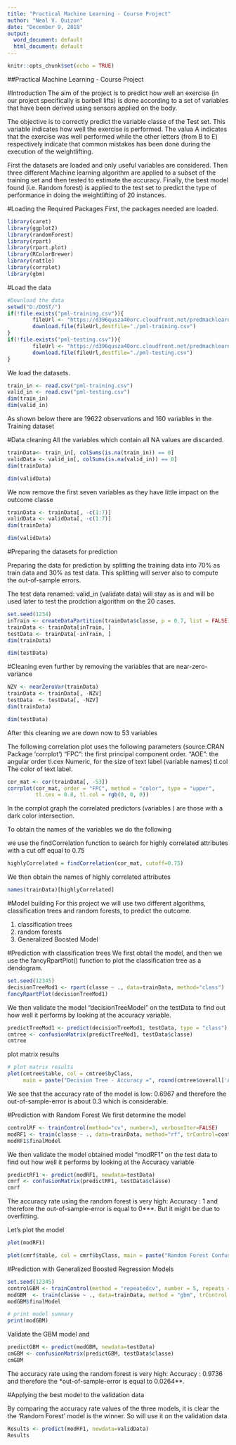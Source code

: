 ---
title: "Practical Machine Learning - Course Project"
author: "Neal V. Quizon"
date: "December 9, 2018"
output:
  word_document: default
  html_document: default
---

```{r setup, include=FALSE}
knitr::opts_chunk$set(echo = TRUE)
```

##Practical Machine Learning - Course Project

#Introduction
The aim of the project is to predict how well an exercise (in our project specifically is barbell lifts) is done according to a set of variables that have been derived using sensors applied on the body.


The objective is to correctly predict the variable classe of the Test set. This variable indicates how well the exercise is performed. The valua A indicates that the exercise was well performed while the other letters (from B to E) respectively indicate that common mistakes has been done during the execution of the weightlifting.

First the datasets are loaded and only useful variables are considered. Then three different Machine learning algorithm are applied to a subset of the training set and then tested to estimate the accuracy. Finally, the best model found (i.e. Random forest) is applied to the test set to predict the type of performance in doing the weightlifting of 20 instances.

#Loading the Required Packages
First, the packages needed are loaded.
```{r}
library(caret)
library(ggplot2)
library(randomForest)
library(rpart)
library(rpart.plot)
library(RColorBrewer)
library(rattle)
library(corrplot)
library(gbm)
```

                    

#Load the data
```{r}
#Download the data
setwd("D:/DOST/")
if(!file.exists("pml-training.csv")){
        fileUrl <- "https://d396qusza40orc.cloudfront.net/predmachlearn/pml-training.csv"
        download.file(fileUrl,destfile="./pml-training.csv")
}
if(!file.exists("pml-testing.csv")){
        fileUrl <- "https://d396qusza40orc.cloudfront.net/predmachlearn/pml-testing.csv"
        download.file(fileUrl,destfile="./pml-testing.csv")
}
```

We load the datasets.

```{r}
train_in <- read.csv("pml-training.csv")
valid_in <- read.csv("pml-testing.csv")
dim(train_in)
dim(valid_in)
```
As shown below there are 19622 observations and 160 variables in the Training dataset

#Data cleaning
All the variables which contain all NA values are discarded.

```{r}
trainData<- train_in[, colSums(is.na(train_in)) == 0]
validData <- valid_in[, colSums(is.na(valid_in)) == 0]
dim(trainData)
```

```{r}
dim(validData)
```

We now remove the first seven variables as they have little impact on the outcome classe

```{r}
trainData <- trainData[, -c(1:7)]
validData <- validData[, -c(1:7)]
dim(trainData)
```

```{r}
dim(validData)
```

#Preparing the datasets for prediction

Preparing the data for prediction by splitting the training data into 70% as train data and 30% as test data. This splitting will server also to compute the out-of-sample errors.

The test data renamed: valid_in (validate data) will stay as is and will be used later to test the prodction algorithm on the 20 cases.

```{r}
set.seed(1234) 
inTrain <- createDataPartition(trainData$classe, p = 0.7, list = FALSE)
trainData <- trainData[inTrain, ]
testData <- trainData[-inTrain, ]
dim(trainData)
```

```{r}
dim(testData)
```

#Cleaning even further by removing the variables that are near-zero-variance

```{r}
NZV <- nearZeroVar(trainData)
trainData <- trainData[, -NZV]
testData  <- testData[, -NZV]
dim(trainData)
```

```{r}
dim(testData)
```

After this cleaning we are down now to 53 variables

The following correlation plot uses the following parameters (source:CRAN Package 'corrplot') "FPC": the first principal component order. "AOE": the angular order tl.cex Numeric, for the size of text label (variable names) tl.col The color of text label.

```{r}
cor_mat <- cor(trainData[, -53])
corrplot(cor_mat, order = "FPC", method = "color", type = "upper", 
         tl.cex = 0.8, tl.col = rgb(0, 0, 0))
```
In the corrplot graph the correlated predictors (variables ) are those with a dark color intersection.

To obtain the names of the variables we do the following

we use the findCorrelation function to search for highly correlated attributes with a cut off equal to 0.75

```{r}
highlyCorrelated = findCorrelation(cor_mat, cutoff=0.75)
```

We then obtain the names of highly correlated attributes

```{r}
names(trainData)[highlyCorrelated]
```

#Model building
For this project we will use two different algorithms, classification trees and random forests, to predict the outcome.

1. classification trees
2. random forests
3. Generalized Boosted Model

#Prediction with classification trees
We first obtail the model, and then we use the fancyRpartPlot() function to plot the classification tree as a dendogram.

```{r}
set.seed(12345)
decisionTreeMod1 <- rpart(classe ~ ., data=trainData, method="class")
fancyRpartPlot(decisionTreeMod1)
```

We then validate the model "decisionTreeModel" on the testData to find out how well it performs by looking at the accuracy variable.

```{r}
predictTreeMod1 <- predict(decisionTreeMod1, testData, type = "class")
cmtree <- confusionMatrix(predictTreeMod1, testData$classe)
cmtree
```

plot matrix results

```{r}
# plot matrix results
plot(cmtree$table, col = cmtree$byClass, 
     main = paste("Decision Tree - Accuracy =", round(cmtree$overall['Accuracy'], 4)))
```

We see that the accuracy rate of the model is low: 0.6967 and therefore the out-of-sample-error is about 0.3 which is considerable.

#Prediction with Random Forest
We first determine the model

```{r}
controlRF <- trainControl(method="cv", number=3, verboseIter=FALSE)
modRF1 <- train(classe ~ ., data=trainData, method="rf", trControl=controlRF)
modRF1$finalModel
```

We then validate the model obtained model "modRF1" on the test data to find out how well it performs by looking at the Accuracy variable

```{r}
predictRF1 <- predict(modRF1, newdata=testData)
cmrf <- confusionMatrix(predictRF1, testData$classe)
cmrf
```

The accuracy rate using the random forest is very high: Accuracy : 1 and therefore the out-of-sample-error is equal to 0***. But it might be due to overfitting.

Let's plot the model
```{r}
plot(modRF1)
```

```{r}
plot(cmrf$table, col = cmrf$byClass, main = paste("Random Forest Confusion Matrix: Accuracy =", round(cmrf$overall['Accuracy'], 4)))
```

#Prediction with Generalized Boosted Regression Models

```{r}
set.seed(12345)
controlGBM <- trainControl(method = "repeatedcv", number = 5, repeats = 1)
modGBM  <- train(classe ~ ., data=trainData, method = "gbm", trControl = controlGBM, verbose = FALSE)
modGBM$finalModel
```

```{r}
# print model summary
print(modGBM)
```

Validate the GBM model and

```{r}
predictGBM <- predict(modGBM, newdata=testData)
cmGBM <- confusionMatrix(predictGBM, testData$classe)
cmGBM
```

The accuracy rate using the random forest is very high: Accuracy : 0.9736 and therefore the *out-of-sample-error is equal to 0.0264**.

#Applying the best model to the validation data

By comparing the accuracy rate values of the three models, it is clear the the 'Random Forest' model is the winner. So will use it on the validation data

```{r}
Results <- predict(modRF1, newdata=validData)
Results
```

